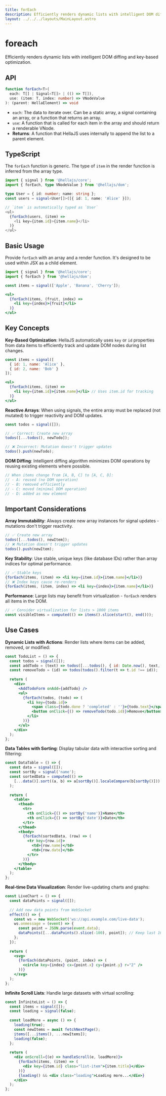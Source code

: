 ```yaml
---
title: forEach
description: Efficiently renders dynamic lists with intelligent DOM diffing and key-based optimization.
layout: ../../../layouts/MainLayout.astro
---
```


# foreach

Efficiently renders dynamic lists with intelligent DOM diffing and key-based optimization.

## API

```typescript
function forEach<T>(
  each: T[] | Signal<T[]> | (() => T[]),
  use: (item: T, index: number) => VNodeValue
): (parent: HellaElement) => void
```
- `each`: The data to iterate over. Can be a static array, a signal containing an array, or a function that returns an array.
- `use`: A function that is called for each item in the array and should return a renderable VNode.
- **Returns**: A function that HellaJS uses internally to append the list to a parent element.

## TypeScript

The `forEach` function is generic. The type of `item` in the render function is inferred from the array type.

```typescript
import { signal } from '@hellajs/core';
import { forEach, type VNodeValue } from '@hellajs/dom';

type User = { id: number; name: string };
const users = signal<User[]>([{ id: 1, name: 'Alice' }]);

// `item` is automatically typed as `User`
<ul>
  {forEach(users, (item) =>
    <li key={item.id}>{item.name}</li>
  )}
</ul>
```

## Basic Usage

Provide `forEach` with an array and a render function. It's designed to be used within JSX as a child element.

```jsx
import { signal } from '@hellajs/core';
import { forEach } from '@hellajs/dom';

const items = signal(['Apple', 'Banana', 'Cherry']);

<ul>
  {forEach(items, (fruit, index) =>
    <li key={index}>{fruit}</li>
  )}
</ul>
```

## Key Concepts

**Key-Based Optimization**: HellaJS automatically uses `key` or `id` properties from data items to efficiently track and update DOM nodes during list changes.

```jsx
const items = signal([
  { id: 1, name: 'Alice' },
  { id: 2, name: 'Bob' }
]);

<ul>
  {forEach(items, (item) => 
    <li key={item.id}>{item.name}</li> // Uses item.id for tracking
  )}
</ul>
```

**Reactive Arrays**: When using signals, the entire array must be replaced (not mutated) to trigger reactivity and DOM updates.

```jsx
const todos = signal([]);

// ✅ Correct: Create new array
todos([...todos(), newTodo]);

// ❌ Incorrect: Mutation doesn't trigger updates
todos().push(newTodo);
```

**DOM Diffing**: Intelligent diffing algorithm minimizes DOM operations by reusing existing elements where possible.

```jsx
// When items change from [A, B, C] to [A, C, D]:
// - A: reused (no DOM operation)
// - B: removed efficiently  
// - C: moved (minimal DOM operation)
// - D: added as new element
```

## Important Considerations

**Array Immutability**: Always create new array instances for signal updates - mutations don't trigger reactivity.

```jsx
// ✅ Create new array
todos([...todos(), newItem]);
// ❌ Mutation doesn't trigger updates
todos().push(newItem);
```

**Key Stability**: Use stable, unique keys (like database IDs) rather than array indices for optimal performance.

```jsx
// ✅ Stable keys
{forEach(items, (item) => <li key={item.id}>{item.name}</li>)}
// ❌ Index keys cause re-renders
{forEach(items, (item, index) => <li key={index}>{item.name}</li>)}
```

**Performance**: Large lists may benefit from virtualization - `forEach` renders all items in the DOM.

```jsx
// ✅ Consider virtualization for lists > 1000 items
const visibleItems = computed(() => items().slice(start(), end()));
```

## Use Cases

**Dynamic Lists with Actions**: Render lists where items can be added, removed, or modified:

```jsx
const TodoList = () => {
  const todos = signal([]);
  const addTodo = (text) => todos([...todos(), { id: Date.now(), text, done: false }]);
  const removeTodo = (id) => todos(todos().filter(t => t.id !== id));
  
  return (
    <div>
      <AddTodoForm onAdd={addTodo} />
      <ul>
        {forEach(todos, (todo) => (
          <li key={todo.id}>
            <span class={todo.done ? 'completed' : ''}>{todo.text}</span>
            <button onClick={() => removeTodo(todo.id)}>Remove</button>
          </li>
        ))}
      </ul>
    </div>
  );
};
```

**Data Tables with Sorting**: Display tabular data with interactive sorting and filtering:

```jsx
const DataTable = () => {
  const data = signal([]);
  const sortBy = signal('name');
  const sortedData = computed(() => 
    [...data()].sort((a, b) => a[sortBy()].localeCompare(b[sortBy()]))
  );
  
  return (
    <table>
      <thead>
        <tr>
          <th onClick={() => sortBy('name')}>Name</th>
          <th onClick={() => sortBy('date')}>Date</th>
        </tr>
      </thead>
      <tbody>
        {forEach(sortedData, (row) => (
          <tr key={row.id}>
            <td>{row.name}</td>
            <td>{row.date}</td>
          </tr>
        ))}
      </tbody>
    </table>
  );
};
```

**Real-time Data Visualization**: Render live-updating charts and graphs:

```jsx
const LiveChart = () => {
  const dataPoints = signal([]);
  
  // Add new data points from WebSocket
  effect(() => {
    const ws = new WebSocket('ws://api.example.com/live-data');
    ws.onmessage = (event) => {
      const point = JSON.parse(event.data);
      dataPoints([...dataPoints().slice(-100), point]); // Keep last 100 points
    };
  });
  
  return (
    <svg>
      {forEach(dataPoints, (point, index) => (
        <circle key={index} cx={point.x} cy={point.y} r="2" />
      ))}
    </svg>
  );
};
```

**Infinite Scroll Lists**: Handle large datasets with virtual scrolling:

```jsx
const InfiniteList = () => {
  const items = signal([]);
  const loading = signal(false);
  
  const loadMore = async () => {
    loading(true);
    const newItems = await fetchNextPage();
    items([...items(), ...newItems]);
    loading(false);
  };
  
  return (
    <div onScroll={(e) => handleScroll(e, loadMore)}>
      {forEach(items, (item) => (
        <div key={item.id} class="list-item">{item.title}</div>
      ))}
      {loading() && <div class="loading">Loading more...</div>}
    </div>
  );
};
```
